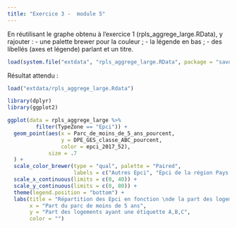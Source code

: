 ```yaml
---
title: "Exercice 3 -  module 5"
--- 
```


En réutilisant le graphe obtenu à l’exercice 1 (rpls_aggrege_large.RData), y rajouter :
 - une palette brewer pour la couleur ;
 - la légende en bas ;
 - des libellés (axes et légende) parlant et un titre.

```r
load(system.file("extdata", "rpls_aggrege_large.RData", package = "savoirfR"))
```

Résultat attendu :   

```r
load("extdata/rpls_aggrege_large.Rdata")
```


```r
library(dplyr)
library(ggplot2)

ggplot(data = rpls_aggrege_large %>%
         filter(TypeZone == "Epci")) +
  geom_point(aes(x = Parc_de_moins_de_5_ans_pourcent,
                 y = DPE_GES_classe_ABC_pourcent,
                 color = epci_2017_52),
             size = .7
  ) +
  scale_color_brewer(type = "qual", palette = "Paired",
                     labels = c("Autres Epci", "Epci de la région Pays de la Loire")) +
  scale_x_continuous(limits = c(0, 40)) +
  scale_y_continuous(limits = c(0, 80)) +
  theme(legend.position = "bottom") +
  labs(title = "Répartition des Epci en fonction \nde la part des logements ayant une étiquette A,B,C et de la part du parc récent",
       x = "Part du parc de moins de 5 ans",
       y = "Part des logements ayant une étiquette A,B,C",
       color = "")

```
